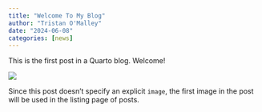 ```yaml
---
title: "Welcome To My Blog"
author: "Tristan O'Malley"
date: "2024-06-08"
categories: [news]
---
```


This is the first post in a Quarto blog. Welcome!

![](thumbnail.jpg)

Since this post doesn't specify an explicit `image`, the first image in the post will be used in the listing page of posts.
